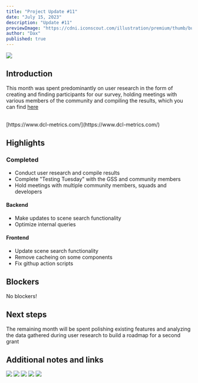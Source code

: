 ```yaml
---
title: "Project Update #11"
date: "July 15, 2023"
description: "Update #11"
previewImage: "https://cdni.iconscout.com/illustration/premium/thumb/business-analytics-and-business-intelligence-2974840-2487734.png"
author: "Dax"
published: true
---
```


![](https://cdni.iconscout.com/illustration/premium/thumb/business-analytics-and-business-intelligence-2974840-2487734.png)

## Introduction

This month was spent predominantly on user research in the form of creating and
finding participants for our survey, holding meetings with various members of
the community and compiling the results, which you can find [here](https://dcl-metrics.com/blog/user-research-result)

<br />
[https://www.dcl-metrics.com/](https://www.dcl-metrics.com/)

## Highlights

### Completed

 - Conduct user research and compile results
 - Complete "Testing Tuesday" with the GSS and community members
 - Hold meetings with multiple community members, squads and developers

#### Backend

 - Make updates to scene search functionality
 - Optimize internal queries

#### Frontend

 - Update scene search functionality
 - Remove cacheing on some components
 - Fix githup action scripts

## Blockers

No blockers!

## Next steps

The remaining month will be spent polishing existing features and analyzing the
data gathered during user research to build a roadmap for a second grant

## Additional notes and links

![](https://i.imgur.com/MOTFJoo.png)
![](https://i.imgur.com/wwaijjv.png)
![](https://i.imgur.com/dbLIjgL.png)
![](https://i.imgur.com/ktTlFQy.png)
![](https://i.imgur.com/39u3o3T.png)
